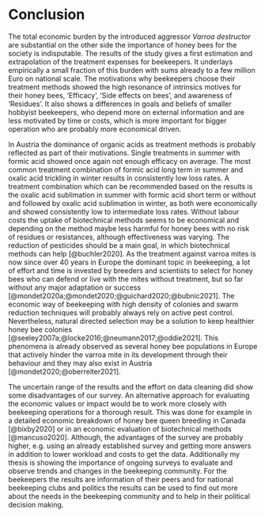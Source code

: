 # Conclusion

The total economic burden by the introduced aggressor *Varroa destructor* are substantial on the other side the importance of honey bees for the society is indisputable. The results of the study gives a first estimation and extrapolation of the treatment expenses for beekeepers. It underlays empirically a small fraction of this burden with sums already to a few million Euro on national scale. The motivations why beekeepers choose their treatment methods showed the high resonance of intrinsics motives for their honey bees, 'Efficacy', 'Side effects on bees', and awareness of 'Residues'. It also shows a differences in goals and beliefs of smaller hobbyist beekeepers, who depend more on external information and are less motivated by time or costs, which is more important for bigger operation who are probably more economical driven. 

In Austria the dominance of organic acids as treatment methods is probably reflected as part of their motivations. Single treatments in summer with formic acid showed once again not enough efficacy on average. The most common treatment combination of formic acid long term in summer and oxalic acid trickling in winter results in consistently low loss rates. A treatment combination which can be recommended based on the results is the oxalic acid sublimation in summer with formic acid short term or without and followed by oxalic acid sublimation in winter, as both were economically and showed consistently low to intermediate loss rates. Without labour costs the uptake of biotechnical methods seems to be economical and depending on the method maybe less harmful for honey bees with no risk of residues or resistances, although effectiveness was varying. The reduction of pesticides should be a main goal, in which biotechnical methods can help [@buchler2020]. As the treatment against varroa mites is now since over 40 years in Europe the dominant topic in beekeeping, a lot of effort and time is invested by breeders and scientists to select for honey bees who can defend or live with the mites without treatment, but so far without any major adaptation or success [@mondet2020a;@mondet2020;@guichard2020;@bubnic2021]. The economic way of beekeeping with high density of colonies and swarm reduction techniques will probably always rely on active pest control. Nevertheless, natural directed selection may be a solution to keep healthier honey bee colonies [@seeley2007a;@locke2016;@neumann2017;@oddie2021]. This phenomena is already observed as several honey bee populations in Europe that actively hinder the varroa mite in its development through their behaviour and they may also exist in Austria [@mondet2020;@oberreiter2021].

The uncertain range of the results and the effort on data cleaning did show some disadvantages of our survey. An alternative approach for evaluating the economic values or impact would be to work more closely with beekeeping operations for a thorough result. This was done for example in a detailed economic breakdown of honey bee queen breeding in Canada [@bixby2020] or in an economic evaluation of biotechnical methods [@mancuso2020]. Although, the advantages of the survey are probably higher, e.g. using an already established survey and getting more answers in addition to lower workload and costs to get the data. Additionally my thesis is showing the importance of ongoing surveys to evaluate and observe trends and changes in the beekeeping community. For the beekeepers the results are information of their peers and for national beekeeping clubs and politics the results can be used to find out more about the needs in the beekeeping community and to help in their political decision making. 

